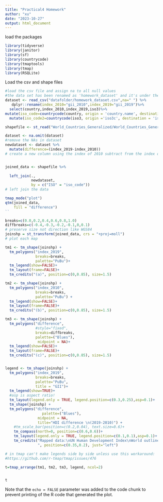 ```yaml
---
title: "Practical4 Homework"
author: "xu"
date: "2023-10-27"
output: html_document
---
```


load the packages
```r

library(tidyverse)
library(janitor)
library(sf)
library(countrycode)
library(tmaptools)
library(tmap)
library(RSQLite)

```

Load the csv and shape files
```r
#load the csv file and assign na to all null values
#the data set has been renamed as 'homework_dataset' and it's under the directory 'datafolder' 
dataset <- read_csv("datafolder/homework_dataset.csv",na=" ") %>%
   dplyr::rename(index_2010="gii_2010",index_2019="gii_2019")%>%
  select(country,index_2010,index_2019,iso3)%>%
mutate(iso_code=countrycode(country, origin = 'country.name', destination = 'iso2c'))%>%
  mutate(iso_code2=countrycode(iso3, origin ='iso3c', destination = 'iso2c'))

shapefile <- st_read("World_Countries_Generalized/World_Countries_Generalized.shp")

```



```r
dataset <- na.omit(dataset)
#remove the NAs in dataset
newdataset <- dataset %>%
  mutate(difference=(index_2019-index_2010))
# create a new column using the index of 2010 subtract from the index of 2019


joined_data <- shapefile %>% 
 
  left_join(., 
            newdataset,
            by = c("ISO" = "iso_code"))
# left join the data
```


```r
tmap_mode("plot")
qtm(joined_data, 
    fill = "difference")
``

```



```r
breaks=c(0.0,0.2,0.4,0.6,0.8,1.0)
diffbreaks=c(-0.4,-0.3,-0.2,-0.1,0,0.1)
# preserve size not direction like WGS84
joinshp = st_transform(joined_data, crs = "+proj=moll")
# plot each map

tm1 <- tm_shape(joinshp) + 
  tm_polygons("index_2019", 
              breaks=breaks,
              palette="PuBu")+
  tm_legend(show=FALSE)+
  tm_layout(frame=FALSE)+
  tm_credits("(a)", position=c(0,0.85), size=1.5)

tm2 <- tm_shape(joinshp) + 
  tm_polygons("index_2010",
              breaks=breaks,
              palette="PuBu") + 
  tm_legend(show=FALSE)+
  tm_layout(frame=FALSE)+
  tm_credits("(b)", position=c(0,0.85), size=1.5)

tm3 <- tm_shape(joinshp) + 
  tm_polygons("difference",
              #style="fixed",
              breaks=diffbreaks,
              palette=("Blues"),
               midpoint = NA)+ 
  tm_legend(show=FALSE)+
  tm_layout(frame=FALSE)+
  tm_credits("(c)", position=c(0,0.85), size=1.5)


legend <- tm_shape(joinshp) + 
  tm_polygons("index_2019", 
              breaks=breaks,
              palette="PuBu",
              title = "GII")+
  tm_legend(show=TRUE)+
  #asp is aspect ratio! 
  tm_layout(legend.only = TRUE, legend.position=c(0.3,0.25),asp=0.1)+
  tm_shape(joinshp) +
  tm_polygons("difference",
                 palette=("Blues"),
               midpoint = NA,
               title="HDI difference \n(2019-2010)") +
    #tm_scale_bar(position=c(0.2,0.04), text.size=0.6)+
    tm_compass(north=0, position=c(0.6,0.6))+
    tm_layout(legend.only = TRUE, legend.position=c(0.1,0.1),asp=0.1)+
    tm_credits("Mapped data:\nUN Human Development Index\nWorld outline:\nArcGIS Hub 
               ", position=c(0.35,0.2), just="left")

# in tmap can't make legends side by side unless use this workaround: 
#https://github.com/r-tmap/tmap/issues/476 

t=tmap_arrange(tm1, tm2, tm3, legend, ncol=2)


t
```

Note that the `echo = FALSE` parameter was added to the code chunk to prevent printing of the R code that generated the plot.
